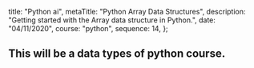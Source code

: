 
  title: "Python ai",
  metaTitle: "Python Array Data Structures",
  description: "Getting started with the Array data structure in Python.",
  date: "04/11/2020",
  course: "python",
  sequence: 14,
};


## This will be a data types of python course.
